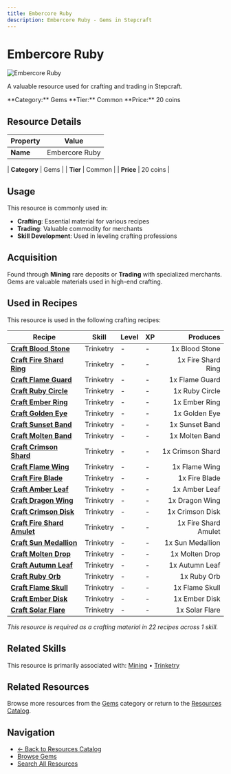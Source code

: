 ```yaml
---
title: Embercore Ruby
description: Embercore Ruby - Gems in Stepcraft
---
```


# Embercore Ruby

<div className="flex items-start gap-6 mb-8">
  <div className="flex-shrink-0">
    <img src="/assets/resources/mining/embercore_ruby.png" alt="Embercore Ruby" className="w-24 h-24 border rounded-lg" />
  </div>
  <div className="flex-1">
    <div className="space-y-2">
      <p className="text-lg text-muted-foreground">A valuable resource used for crafting and trading in Stepcraft.</p>
      <div className="flex flex-wrap gap-4 text-sm">
        <span className="px-2 py-1 bg-blue-100 dark:bg-blue-900 rounded-md">
          **Category:** Gems
        </span>
        <span className="px-2 py-1 bg-gray-100 dark:bg-gray-900 rounded-md">
          **Tier:** Common
        </span>
        <span className="px-2 py-1 bg-green-100 dark:bg-green-900 rounded-md">
          **Price:** 20 coins
        </span>
      </div>
    </div>
  </div>
</div>

## Resource Details

| Property | Value |
|----------|-------|
| **Name** | Embercore Ruby |

| **Category** | Gems |
| **Tier** | Common |
| **Price** | 20 coins |


## Usage

This resource is commonly used in:

- **Crafting**: Essential material for various recipes
- **Trading**: Valuable commodity for merchants
- **Skill Development**: Used in leveling crafting professions




## Acquisition

Found through **Mining** rare deposits or **Trading** with specialized merchants. Gems are valuable materials used in high-end crafting.


## Used in Recipes

This resource is used in the following crafting recipes:

| Recipe | Skill | Level | XP | Produces |
|--------|-------|-------|----|---------:|
| **[Craft Blood Stone](/docs/resources/individual/blood_stone)** | Trinketry | - | - | 1x Blood Stone |
| **[Craft Fire Shard Ring](/docs/items/individual/fire_shard_ring)** | Trinketry | - | - | 1x Fire Shard Ring |
| **[Craft Flame Guard](/docs/items/individual/flame_guard)** | Trinketry | - | - | 1x Flame Guard |
| **[Craft Ruby Circle](/docs/resources/individual/ruby_circle)** | Trinketry | - | - | 1x Ruby Circle |
| **[Craft Ember Ring](/docs/items/individual/ember_ring)** | Trinketry | - | - | 1x Ember Ring |
| **[Craft Golden Eye](/docs/resources/individual/golden_eye)** | Trinketry | - | - | 1x Golden Eye |
| **[Craft Sunset Band](/docs/items/individual/sunset_band)** | Trinketry | - | - | 1x Sunset Band |
| **[Craft Molten Band](/docs/items/individual/molten_band)** | Trinketry | - | - | 1x Molten Band |
| **[Craft Crimson Shard](/docs/items/individual/crimson_shard)** | Trinketry | - | - | 1x Crimson Shard |
| **[Craft Flame Wing](/docs/resources/individual/flame_wing)** | Trinketry | - | - | 1x Flame Wing |
| **[Craft Fire Blade](/docs/items/individual/fire_blade)** | Trinketry | - | - | 1x Fire Blade |
| **[Craft Amber Leaf](/docs/resources/individual/amber_leaf)** | Trinketry | - | - | 1x Amber Leaf |
| **[Craft Dragon Wing](/docs/resources/individual/dragon_wing)** | Trinketry | - | - | 1x Dragon Wing |
| **[Craft Crimson Disk](/docs/resources/individual/crimson_disk)** | Trinketry | - | - | 1x Crimson Disk |
| **[Craft Fire Shard Amulet](/docs/items/individual/fire_shard_amulet)** | Trinketry | - | - | 1x Fire Shard Amulet |
| **[Craft Sun Medallion](/docs/resources/individual/sun_medallion)** | Trinketry | - | - | 1x Sun Medallion |
| **[Craft Molten Drop](/docs/resources/individual/molten_drop)** | Trinketry | - | - | 1x Molten Drop |
| **[Craft Autumn Leaf](/docs/resources/individual/autumn_leaf)** | Trinketry | - | - | 1x Autumn Leaf |
| **[Craft Ruby Orb](/docs/resources/individual/ruby_orb)** | Trinketry | - | - | 1x Ruby Orb |
| **[Craft Flame Skull](/docs/resources/individual/flame_skull)** | Trinketry | - | - | 1x Flame Skull |
| **[Craft Ember Disk](/docs/resources/individual/ember_disk)** | Trinketry | - | - | 1x Ember Disk |
| **[Craft Solar Flare](/docs/resources/individual/solar_flare)** | Trinketry | - | - | 1x Solar Flare |

*This resource is required as a crafting material in 22 recipes across 1 skill.*


## Related Skills

This resource is primarily associated with: [Mining](/docs/skills/individual/mining) • [Trinketry](/docs/skills/individual/trinketry)

## Related Resources

Browse more resources from the [Gems](/docs/resources#gems) category or return to the [Resources Catalog](/docs/resources).

## Navigation

- [← Back to Resources Catalog](/docs/resources)
- [Browse Gems](/docs/resources#gems)
- [Search All Resources](/search)
